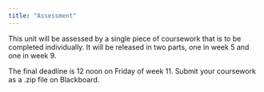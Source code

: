 ```yaml
---
title: "Assessment"
---
```


This unit will be assessed by a single piece of coursework that is to be completed individually. It will be released in two parts, one in week 5 and one in week 9. 

The final deadline is 12 noon on Friday of week 11. Submit your coursework as a .zip file on Blackboard.
